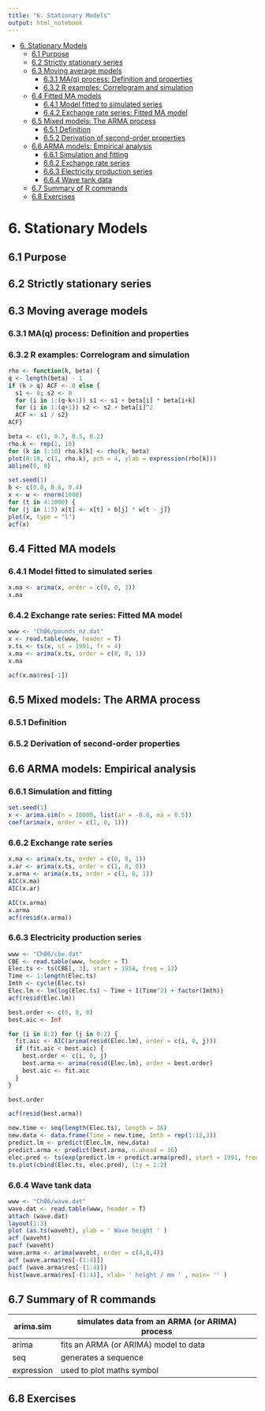 ```yaml
---
title: "6. Stationary Models"
output: html_notebook
---
```

<!-- TOC -->

- [6. Stationary Models](#6-stationary-models)
  - [6.1 Purpose](#61-purpose)
  - [6.2 Strictly stationary series](#62-strictly-stationary-series)
  - [6.3 Moving average models](#63-moving-average-models)
    - [6.3.1 MA(q) process: Definition and properties](#631-maq-process-definition-and-properties)
    - [6.3.2 R examples: Correlogram and simulation](#632-r-examples-correlogram-and-simulation)
  - [6.4 Fitted MA models](#64-fitted-ma-models)
    - [6.4.1 Model fitted to simulated series](#641-model-fitted-to-simulated-series)
    - [6.4.2 Exchange rate series: Fitted MA model](#642-exchange-rate-series-fitted-ma-model)
  - [6.5 Mixed models: The ARMA process](#65-mixed-models-the-arma-process)
    - [6.5.1 Definition](#651-definition)
    - [6.5.2 Derivation of second-order properties](#652-derivation-of-second-order-properties)
  - [6.6 ARMA models: Empirical analysis](#66-arma-models-empirical-analysis)
    - [6.6.1 Simulation and fitting](#661-simulation-and-fitting)
    - [6.6.2 Exchange rate series](#662-exchange-rate-series)
    - [6.6.3 Electricity production series](#663-electricity-production-series)
    - [6.6.4 Wave tank data](#664-wave-tank-data)
  - [6.7 Summary of R commands](#67-summary-of-r-commands)
  - [6.8 Exercises](#68-exercises)

<!-- /TOC -->

# 6. Stationary Models
## 6.1 Purpose

## 6.2 Strictly stationary series

## 6.3 Moving average models

### 6.3.1 MA(q) process: Definition and properties

### 6.3.2 R examples: Correlogram and simulation
```r
rho <- function(k, beta) {
q <- length(beta) - 1
if (k > q) ACF <- 0 else {
  s1 <- 0; s2 <- 0
  for (i in 1:(q-k+1)) s1 <- s1 + beta[i] * beta[i+k]
  for (i in 1:(q+1)) s2 <- s2 + beta[i]^2
  ACF <- s1 / s2}
ACF}
```

```r
beta <- c(1, 0.7, 0.5, 0.2)
rho.k <- rep(1, 10)
for (k in 1:10) rho.k[k] <- rho(k, beta)
plot(0:10, c(1, rho.k), pch = 4, ylab = expression(rho[k]))
abline(0, 0)
```


```r
set.seed(1)
b <- c(0.8, 0.6, 0.4)
x <- w <- rnorm(1000)
for (t in 4:1000) {
for (j in 1:3) x[t] <- x[t] + b[j] * w[t - j]}
plot(x, type = "l")
acf(x)
```

## 6.4 Fitted MA models

### 6.4.1 Model fitted to simulated series
```r
x.ma <- arima(x, order = c(0, 0, 3))
x.ma
```



### 6.4.2 Exchange rate series: Fitted MA model
```r
www <- "Ch06/pounds_nz.dat"
x <- read.table(www, header = T)
x.ts <- ts(x, st = 1991, fr = 4)
x.ma <- arima(x.ts, order = c(0, 0, 1))
x.ma
```

```r
acf(x.ma$res[-1])
```


## 6.5 Mixed models: The ARMA process

### 6.5.1 Definition

### 6.5.2 Derivation of second-order properties

## 6.6 ARMA models: Empirical analysis

### 6.6.1 Simulation and fitting

```r
set.seed(1)
x <- arima.sim(n = 10000, list(ar = -0.6, ma = 0.5))
coef(arima(x, order = c(1, 0, 1)))
```
### 6.6.2 Exchange rate series

```r
x.ma <- arima(x.ts, order = c(0, 0, 1))
x.ar <- arima(x.ts, order = c(1, 0, 0))
x.arma <- arima(x.ts, order = c(1, 0, 1))
AIC(x.ma)
AIC(x.ar)
```

```r
AIC(x.arma)
x.arma
acf(resid(x.arma))
```

### 6.6.3 Electricity production series
```r
www <- "Ch06/cbe.dat"
CBE <- read.table(www, header = T)
Elec.ts <- ts(CBE[, 3], start = 1958, freq = 12)
Time <- 1:length(Elec.ts)
Imth <- cycle(Elec.ts)
Elec.lm <- lm(log(Elec.ts) ~ Time + I(Time^2) + factor(Imth))
acf(resid(Elec.lm))
```


```r
best.order <- c(0, 0, 0)
best.aic <- Inf

for (i in 0:2) for (j in 0:2) {
  fit.aic <- AIC(arima(resid(Elec.lm), order = c(i, 0, j)))
  if (fit.aic < best.aic) {
    best.order <- c(i, 0, j)
    best.arma <- arima(resid(Elec.lm), order = best.order)
    best.aic <- fit.aic
  }
}
```

```r
best.order
```
```r
acf(resid(best.arma))
```
```r
new.time <- seq(length(Elec.ts), length = 36)
new.data <- data.frame(Time = new.time, Imth = rep(1:12,3))
predict.lm <- predict(Elec.lm, new.data)
predict.arma <- predict(best.arma, n.ahead = 36)
elec.pred <- ts(exp(predict.lm + predict.arma$pred), start = 1991, freq = 12)
ts.plot(cbind(Elec.ts, elec.pred), lty = 1:2)
```

### 6.6.4 Wave tank data
```r
www <- "Ch06/wave.dat"
wave.dat <- read.table(www, header = T)
attach (wave.dat)
layout(1:3)
plot (as.ts(waveht), ylab = ' Wave height ' )
acf (waveht)
pacf (waveht)
wave.arma <- arima(waveht, order = c(4,0,4))
acf (wave.arma$res[-(1:4)])
pacf (wave.arma$res[-(1:4)])
hist(wave.arma$res[-(1:4)], xlab= ' height / mm ' , main= '' )
```


## 6.7 Summary of R commands
| arima.sim  | simulates data from an ARMA (or ARIMA) process |
|------------|------------------------------------------------|
| arima      | fits an ARMA (or ARIMA) model to data          |
| seq        | generates a sequence                           |
| expression | used to plot maths symbol                      |

## 6.8 Exercises
